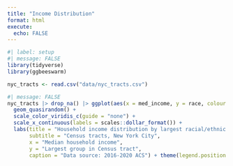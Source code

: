 ```yaml
---
title: "Income Distribution"
format: html
execute: 
  echo: FALSE
---
```


```r
#| label: setup
#| message: FALSE
library(tidyverse)
library(ggbeeswarm)
```

```r
nyc_tracts <- read.csv("data/nyc_tracts.csv")
```

```r
#| message: FALSE
nyc_tracts |> drop_na() |> ggplot(aes(x = med_income, y = race, colour = med_income)) +
  geom_quasirandom() +
  scale_color_viridis_c(guide = "none") +
  scale_x_continuous(labels = scales::dollar_format()) +
  labs(title = "Household income distribution by largest racial/ethnic group",
       subtitle = "Census tracts, New York City",
       x = "Median household income",
       y = "Largest group in Census tract",
       caption = "Data source: 2016-2020 ACS") + theme(legend.position = "none")
```


